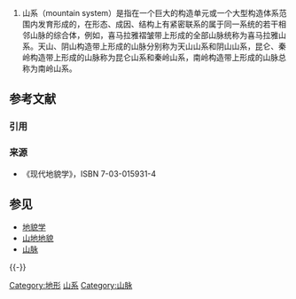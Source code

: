 {{小条目}}

# 山系（mountain system）是指在一个巨大的构造单元或一个大型构造体系范围内发育形成的，在形态、成因、结构上有紧密联系的属于同一系统的若干相邻山脉的综合体，例如，喜马拉雅褶皱带上形成的全部山脉统称为喜马拉雅山系。天山、阴山构造带上形成的山脉分别称为天山山系和阴山山系，昆仑、秦岭构造带上形成的山脉称为昆仑山系和秦岭山系，南岭构造带上形成的山脉总称为南岭山系。

== 参考文献 ==
=== 引用 ===
{{Reflist}}

=== 来源 ===
* 《现代地貌学》，ISBN 7-03-015931-4

== 参见 ==
{{Portal box|地理学}}
* [[地貌学|地貌学]]
* [[山地地貌|山地地貌]]
* [[山脉|山脉]]

{{-}}
{{地形}}
{{地貌学}}

[[Category:地形|Category:地形]]
[[Category:山系|]]
[[Category:山脉|Category:山脉]]